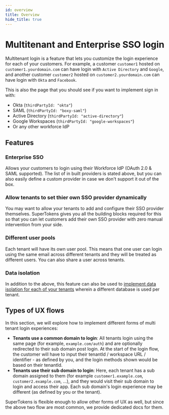 ```yaml
---
id: overview
title: Overview
hide_title: true
---
```



<!-- COPY SECTION -->
<!-- ./thirdparty/pre-built-ui/multitenant-login.mdx  -->
<!-- 1 -->

<MultiTenancyPaidBanner />

# Multitenant and Enterprise SSO login

Multitenant login is a feature that lets you customize the login experience for each of your customers. For example, a customer `customer1` hosted on `customer1.yourdomain.com` can have login with `Active Directory` and `Google`, and another customer `customer2` hosted on `customer2.yourdomain.com` can have login with `Okta` and `Facebook`.

This is also the page that you should see if you want to implement sign in with:
- Okta (`thirdPartyId: "okta"`)
- SAML (`thirdPartyId: "boxy-saml"`)
- Active Directory (`thirdPartyId: "active-directory"`)
- Google Workspaces (`thirdPartyId: "google-workspaces"`)
- Or any other workforce IdP

<!-- END COPY SECTION -->

## Features

### Enterprise SSO
Allows your customers to login using their Workforce IdP (OAuth 2.0 & SAML supported). The list of in built providers is stated above, but you can also easily define a custom provider in case we don't support it out of the box.

### Allow tenants to set thier own SSO provider dynamically
You may want to allow your tenants to add and configure their SSO provider themselves. SuperTokens gives you all the building blocks required for this so that you can let customers add their own SSO provider with zero manual intervention from your side.

### Different user pools
Each tenant will have its own user pool. This means that one user can login using the same email across different tenants and they will be treated as different users. You can also share a user across tenants.

### Data isolation
In addition to the above, this feature can also be used to [implement data isolation for each of your tenants](./new-tenant-config#providing-additional-configuration-per-tenant) wherein a different database is used per tenant.

## Types of UX flows

In this section, we will explore how to implement different forms of multi tenant login experiences:
- **Tenants use a common domain to login**: All tenants login using the same page (for example, `example.com/auth`) and are optionally redirected to their sub domain post login. At the start of the login flow, the customer will have to input their tenantId / workspace URL / identifier - as defined by you, and the login methods shown would be based on their tenantId.
- **Tenants use their sub domain to login**: Here, each tenant has a sub domain assigned to them (for example `customer1.example.com`, `customer2.example.com`, ...), and they would visit their sub domain to login and access their app. Each sub domain's login experience may be different (as defined by you or the tenant).

SuperTokens is flexible enough to allow other forms of UX as well, but since the above two flow are most common, we provide dedicated docs for them.
